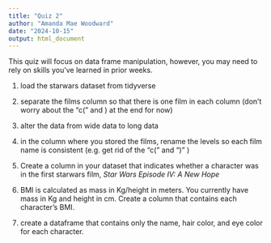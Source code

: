 ```yaml
---
title: "Quiz 2"
author: "Amanda Mae Woodward"
date: "2024-10-15"
output: html_document
---
```


This quiz will focus on data frame manipulation, however, you may need to rely on skills you've learned in prior weeks. 

1. load the starwars dataset from tidyverse

2. separate the films column so that there is one film in each column (don't worry about the "c(" and ) at the end for now)


3. alter the data from wide data to long data

4. in the column where you stored the films, rename the levels so each film name is consistent (e.g. get rid of the "c(" and ")" )

5. Create a column in your dataset that indicates whether a character was in the first starwars film, *Star Wars Episode IV: A New Hope* 

6. BMI is calculated as mass in Kg/height in meters. You currently have mass in Kg and height in cm. Create a column that contains each character's BMI. 

7. create a dataframe that contains only the name, hair color, and eye color for each character. 